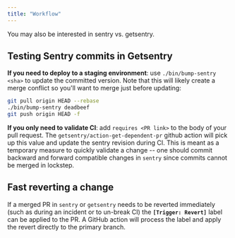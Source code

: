 ```yaml
---
title: "Workflow"
---
```


You may also be interested in <Link to="/sentry-vs-getsentry/">sentry vs. getsentry</Link>.


## Testing Sentry commits in Getsentry

**If you need to deploy to a staging environment**: use
`./bin/bump-sentry <sha>` to update the committed version.  Note that this will
likely create a merge conflict so you'll want to merge just before updating:

```bash
git pull origin HEAD --rebase
./bin/bump-sentry deadbeef
git push origin HEAD -f
```

**If you only need to validate CI**: add `requires <PR link>` to the body of
your pull request.  The `getsentry/action-get-dependent-pr` github action will
pick up this value and update the sentry revision during CI.  This is meant as
a temporary measure to quickly validate a change -- one should commit backward
and forward compatible changes in `sentry` since commits cannot be merged in
lockstep.

## Fast reverting a change

If a merged PR in `sentry` or `getsentry` needs to be reverted immediately
(such as during an incident or to un-break CI) the **`[Trigger: Revert]`**
label can be applied to the PR.  A GitHub action will process the label and
apply the revert directly to the primary branch.
